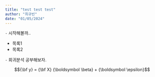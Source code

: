```yaml
---
title: "test test test"
author: "최규빈"
date: "01/05/2024"
---
```


`-` 시작해볼까.. 

- 목록1
- 목록2

`-` 회귀분석 공부해보자. 

$${\bf y} = {\bf X} {\boldsymbol \beta} + {\boldsymbol \epsilon}$$

